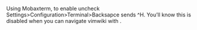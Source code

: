 Using Mobaxterm, to enable <BS> uncheck
Settings>Configuration>Terminal>Backsapce sends ^H. You'll know this is disabled
when you can navigate vimwiki with <BS>.

